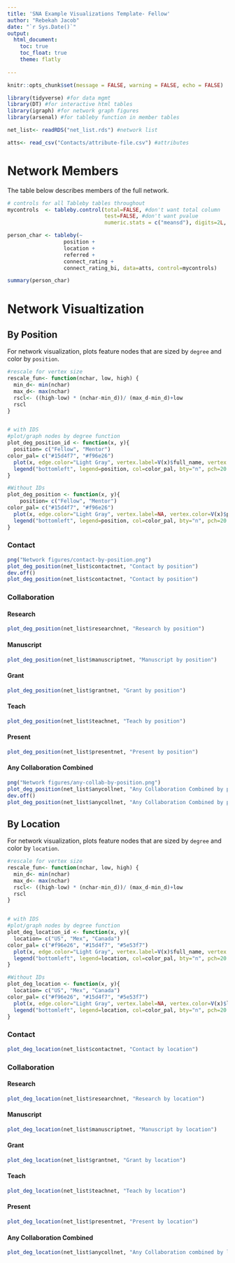 ```yaml
---
title: 'SNA Example Visualizations Template- Fellow'
author: "Rebekah Jacob"
date: "`r Sys.Date()`"
output: 
  html_document:
    toc: true
    toc_float: true
    theme: flatly
    
---
```


```r
knitr::opts_chunk$set(message = FALSE, warning = FALSE, echo = FALSE)
```

```r
library(tidyverse) #for data mgmt
library(DT) #for interactive html tables
library(igraph) #for network graph figures
library(arsenal) #for tableby function in member tables
```

```r
net_list<- readRDS("net_list.rds") #network list 

atts<- read_csv("Contacts/attribute-file.csv") #attributes
```

# Network Members

The table below describes members of the full network.
```r

# controls for all Tableby tables throughout
mycontrols  <- tableby.control(total=FALSE, #don't want total column
                               test=FALSE, #don't want pvalue
                               numeric.stats = c("meansd"), digits=2L, cat.stats = c("countpct"))

person_char <- tableby(~
                  position +
                  location +
                  referred +
                  connect_rating +
                  connect_rating_bi, data=atts, control=mycontrols)

summary(person_char)
```

# Network Visualtization
## By Position

For network visualization, plots feature nodes that are sized by `degree` and color by `position`.

```r
#rescale for vertex size
rescale_fun<- function(nchar, low, high) {
  min_d<- min(nchar)
  max_d<- max(nchar)
  rscl<- ((high-low) * (nchar-min_d))/ (max_d-min_d)+low
  rscl
}


# with IDS
#plot/graph nodes by degree function
plot_deg_position_id <- function(x, y){
  position= c("Fellow", "Mentor")
color_pal= c("#15d4f7", "#f96e26")
  plot(x, edge.color="Light Gray", vertex.label=V(x)$full_name, vertex.label.cex=0.5, vertex.label.dist=1, vertex.color=V(x)$position_color, vertex.frame.color=NA, vertex.size=rescale_fun(degree(x), 5, 15), layout=layout_components, main=y)
  legend("bottomleft", legend=position, col=color_pal, bty="n", pch=20 , pt.cex = 3, cex = .8 , horiz = FALSE)
}

#Without IDs
plot_deg_position <- function(x, y){
    position= c("Fellow", "Mentor")
color_pal= c("#15d4f7", "#f96e26")
  plot(x, edge.color="Light Gray", vertex.label=NA, vertex.color=V(x)$position_color, vertex.frame.color=NA, vertex.size=rescale_fun(degree(x), 5, 15), layout=layout_components, main=y)
  legend("bottomleft", legend=position, col=color_pal, bty="n", pch=20 , pt.cex = 3, cex = .8 , horiz = FALSE)
}
```


### Contact
```r
png("Network figures/contact-by-position.png")
plot_deg_position(net_list$contactnet, "Contact by position")
dev.off()
plot_deg_position(net_list$contactnet, "Contact by position")
```

### Collaboration {.tabset .tabset-pills}
#### Research
```r
plot_deg_position(net_list$researchnet, "Research by position")
```

#### Manuscript
```r
plot_deg_position(net_list$manuscriptnet, "Manuscript by position")
```

#### Grant
```r
plot_deg_position(net_list$grantnet, "Grant by position")
```

#### Teach
```r
plot_deg_position(net_list$teachnet, "Teach by position")
```

#### Present
```r
plot_deg_position(net_list$presentnet, "Present by position")
```

#### Any Collaboration Combined
```r
png("Network figures/any-collab-by-position.png")
plot_deg_position(net_list$anycollnet, "Any Collaboration Combined by position")
dev.off()
plot_deg_position(net_list$anycollnet, "Any Collaboration Combined by position")
```



## By Location

For network visualization, plots feature nodes that are sized by `degree` and color by `location`.

```r
#rescale for vertex size
rescale_fun<- function(nchar, low, high) {
  min_d<- min(nchar)
  max_d<- max(nchar)
  rscl<- ((high-low) * (nchar-min_d))/ (max_d-min_d)+low
  rscl
}


# with IDS
#plot/graph nodes by degree function
plot_deg_location_id <- function(x, y){
  location= c("US", "Mex", "Canada")
color_pal= c("#f96e26", "#15d4f7", "#5e53f7")
  plot(x, edge.color="Light Gray", vertex.label=V(x)$full_name, vertex.label.cex=0.5, vertex.label.dist=1, vertex.color=V(x)$location_color, vertex.frame.color=NA, vertex.size=rescale_fun(degree(x), 5, 15), layout=layout_components, main=y)
  legend("bottomleft", legend=location, col=color_pal, bty="n", pch=20 , pt.cex = 3, cex = .8 , horiz = FALSE)
}

#Without IDs
plot_deg_location <- function(x, y){
  location= c("US", "Mex", "Canada")
color_pal= c("#f96e26", "#15d4f7", "#5e53f7")
  plot(x, edge.color="Light Gray", vertex.label=NA, vertex.color=V(x)$location_color, vertex.frame.color=NA, vertex.size=rescale_fun(degree(x), 5, 15), layout=layout_components, main=y)
  legend("bottomleft", legend=location, col=color_pal, bty="n", pch=20 , pt.cex = 3, cex = .8 , horiz = FALSE)
}
```

### Contact
```r
plot_deg_location(net_list$contactnet, "Contact by location")
```

### Collaboration {.tabset .tabset-pills}
#### Research
```r
plot_deg_location(net_list$researchnet, "Research by location")
```

#### Manuscript
```r
plot_deg_location(net_list$manuscriptnet, "Manuscript by location")
```

#### Grant
```r
plot_deg_location(net_list$grantnet, "Grant by location")
```

#### Teach
```r
plot_deg_location(net_list$teachnet, "Teach by location")
```

#### Present
```r
plot_deg_location(net_list$presentnet, "Present by location")
```

#### Any Collaboration Combined
```r
plot_deg_location(net_list$anycollnet, "Any Collaboration combined by location")
```

